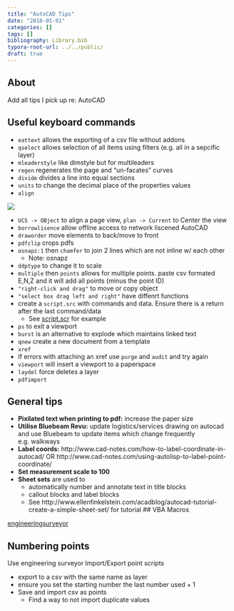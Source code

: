 ```yaml
---
title: "AutoCAD Tips"
date: "2018-01-01"
categories: []
tags: []
bibliography: Library.bib
typora-root-url: ../../public/
draft: true
---
```




## About

Add all tips I pick up re: AutoCAD


## Useful keyboard commands

* `eattext` allows the exporting of a csv file without addons
* `qselect` allows selection of all items using filters (e.g. all in a sepcific layer)
* `mleaderstyle` like dimstyle but for multileaders
* `regen` regenerates the page and "un-facates" curves
* `divide` divides a line into equal sections
* `units` to change the decimal place of the properties values
* `align`

![](/align.png)

* `UCS -> OBject` to align a page view, `plan -> Current` to Center the view
* `borrowlisence` allow offline access to network liscened AutoCAD
* `draworder` move elements to back/move to front
* `pdfclip` crops pdfs
* `osnapz:1` then `chamfer` to join 2 lines which are not inline w/ each other
    * Note: osnapz 
* `ddptype` to change it to scale
* `multiple` then `points` allows for multiple points. paste csv formated E,N,Z and it will add all points (minus the point ID)
* `"right-click and drag"` to move or copy object
* `"select box drag left and right"` have diffenrt functions
* create a `script.src` with commands and data. Ensure there is a return after the last command/data
    * See [script.scr](../data/muliple-pts-script.txt) for example
* `ps` to exit a viewport
* `burst` is an alternative to explode which maintains linked text
* `qnew` create a new document from a template
* `xref`
* If errors with attaching an xref use `purge` and `audit` and try again
* `viewport` will insert a viewport to a paperspace
* `laydel` force deletes a layer
* `pdfimport` 

## General tips

* **Pixilated text when printing to pdf:** increase the paper size
* **Utilise Bluebeam Revu:** update logistics/services drawing on autocad and use Bluebeam to update items which change frequently e.g. walkways
* **Label coords:** http://www.cad-notes.com/how-to-label-coordinate-in-autocad/ OR http://www.cad-notes.com/using-autolisp-to-label-point-coordinate/
* **Set measurement scale to 100**
* **Sheet sets** are used to
    * automatically number and annotate text in title blocks
    * callout blocks and label blocks
    * See http://www.ellenfinkelstein.com/acadblog/autocad-tutorial-create-a-simple-sheet-set/ for tutorial 
## VBA Macros

[engineeringsurveyor](http://engineeringsurveyor.com/utilities/index.htm#AutoCAD)

## Numbering points

Use engineering surveyor Import/Export point scripts

* export to a csv with the same name as layer
* ensure you set the starting number the last number used + 1
* Save and import csv as points
    * Find a way to not import duplicate values